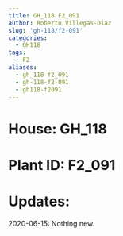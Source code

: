 ```yaml
---
title: GH_118 F2_091
author: Roberto Villegas-Diaz
slug: 'gh-118/f2-091'
categories:
  - GH118
tags:
  - F2
aliases:
  - gh_118-f2_091
  - gh-118-f2-091
  - gh118-f2091
---
```


# **House**: GH_118
# **Plant ID**: F2_091
# **Updates**: 
2020-06-15: Nothing new.
